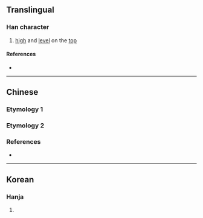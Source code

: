 {{character info}}
==Translingual==

===Han character===
{{Han char|rn=9|rad=人|as=03|sn=5|four=|canj=OMU|ids=⿰[[亻]][[兀]]}}

# [[high]] and [[level]] on the [[top]]

====References====
* {{Han ref|kx=0094.030|dkj=00389|hdz=10113.030|uh=3433|ud=13363}}

----

==Chinese==

===Etymology 1===
{{zh-see|兀}}

===Etymology 2===
{{zh-see|卼}}

===References===
* {{R:twedu|A00263-002}}

----

==Korean==

===Hanja===
{{ko-hanja|불안하다|불안할|올}}

# {{rfdef|ko|sort=人03}}
